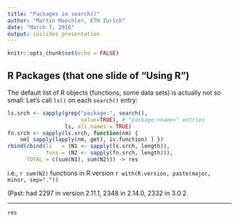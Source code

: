 ```yaml
---
title: "Packages in search()"
author: "Martin Maechler, ETH Zurich"
date: "March 7, 2016"
output: ioslides_presentation
---
```


```r
knitr::opts_chunk$set(echo = FALSE)
```

## R Packages (that one slide of "Using R")

The default list of R objects (functions, some data sets) is actually not so small: Let's call `ls()` on each `search()` entry:
```r
ls.srch <- sapply(grep("package:", search(),
                       value=TRUE), # "package:<name>" entries
                  ls, all.names = TRUE)
fn.srch <- sapply(ls.srch, function(nm) {
    nm[ sapply(lapply(nm, get), is.function) ] })
rbind(cbind(ls   = (N1 <- sapply(ls.srch, length)),
            funs = (N2 <- sapply(fn.srch, length))),
      TOTAL = c(sum(N1), sum(N2))) -> res
```
i.e., `r sum(N2)` functions in
R version `r with(R.version, paste(major, minor, sep="."))`

(Past: had 2297 in version 2.11.1,  2348 in 2.14.0,  2332 in 3.0.2

----
```r
res
```